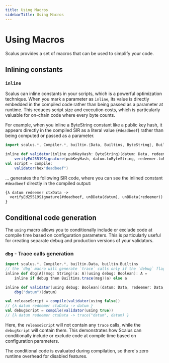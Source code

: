 ```yaml
---
title: Using Macros
sidebarTitle: Using Macros
---
```


# Using Macros

Scalus provides a set of macros that can be used to simplify your code.

## Inlining constants
### `inline`

Scalus can inline constants in your scripts, which is a powerful optimization technique. When you mark a parameter as `inline`, its value is directly embedded in the compiled code rather than being passed as a parameter at runtime. This reduces script size and execution costs, which is particularly valuable for on-chain code where every byte counts.

For example, when you inline a ByteString constant like a public key hash, it appears directly in the compiled SIR as a literal value (`#deadbeef`) rather than being computed or passed as a parameter.

```scala mdoc:compile-only copy showLineNumbers
import scalus.*, Compiler.*, builtin.{Data, Builtins, ByteString}, Builtins.*, ByteString.*

inline def validator(inline pubKeyHash: ByteString)(datum: Data, redeemer: Data, ctxData: Data) =
    verifyEd25519Signature(pubKeyHash, datum.toByteString, redeemer.toByteString)
val script = compile:
    validator(hex"deadbeef")
```

... generates the following SIR code, where you can see the inlined constant `#deadbeef` directly in the compiled output:

```ocaml 
{λ datum redeemer ctxData ->
  verifyEd25519Signature(#deadbeef, unBData(datum), unBData(redeemer))
}
```

## Conditional code generation

The `using` macro allows you to conditionally include or exclude code at compile time based on configuration parameters. This is particularly useful for creating separate debug and production versions of your validators.

### `dbg` - Trace calls generation

```scala mdoc:compile-only copy showLineNumbers
import scalus.*, Compiler.*, builtin.Data, builtin.Builtins
// the `dbg` macro will generate `trace` calls only if the `debug` flag is set to `true`
inline def dbg[A](msg: String)(a: A)(using debug: Boolean): A =
    inline if debug then Builtins.trace(msg)(a) else a

inline def validator(using debug: Boolean)(datum: Data, redeemer: Data, ctxData: Data) =
    dbg("datum")(datum)

val releaseScript = compile(validator(using false))
// {λ datum redeemer ctxData -> datum }
val debugScript = compile(validator(using true))
// {λ datum redeemer ctxData -> trace("datum", datum) }
```

Here, the `releaseScript` will not contain any `trace` calls, while the `debugScript` will contain them. This demonstrates how Scalus can conditionally include or exclude code at compile time based on configuration parameters. 

The conditional code is evaluated during compilation, so there's zero runtime overhead for disabled features.

